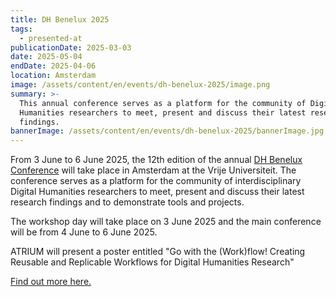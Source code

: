 ```yaml
---
title: DH Benelux 2025
tags:
  - presented-at
publicationDate: 2025-03-03
date: 2025-05-04
endDate: 2025-04-06
location: Amsterdam
image: /assets/content/en/events/dh-benelux-2025/image.png
summary: >-
  This annual conference serves as a platform for the community of Digital
  Humanities researchers to meet, present and discuss their latest research
  findings. 
bannerImage: /assets/content/en/events/dh-benelux-2025/bannerImage.jpg
---
```

From 3 June to 6 June 2025, the 12th edition of the annual [DH Benelux Conference](https://2025.dhbenelux.org/) will take place in Amsterdam at the Vrije Universiteit. The conference serves as a platform for the community of interdisciplinary Digital Humanities researchers to meet, present and discuss their latest research findings and to demonstrate tools and projects.

The workshop day will take place on 3 June 2025 and the main conference will be from 4 June to 6 June 2025.

ATRIUM will present a poster entitled "Go with the (Work)flow! Creating Reusable and Replicable Workflows for Digital Humanities Research"

[Find out more here.](https://2025.dhbenelux.org/)
